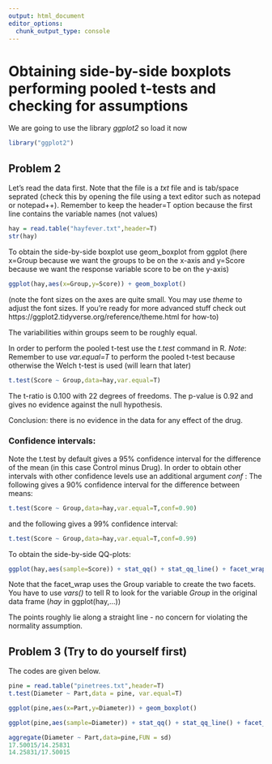 ```yaml
---
output: html_document
editor_options: 
  chunk_output_type: console
---
```

# Obtaining side-by-side boxplots performing pooled t-tests and checking for assumptions

We are going to use the library _ggplot2_ so load it now
```r
library("ggplot2")
```

## Problem 2
Let's read the data first. Note that the file is a _txt_ file and is tab/space seprated (check this by opening the file using a text editor such as notepad or notepad++). Remember to keep the header=T option because the first line contains the variable names (not values)

```r
hay = read.table("hayfever.txt",header=T)
str(hay)
```

To obtain the side-by-side boxplot use geom_boxplot from ggplot (here x=Group because we want the groups to be on the x-axis and y=Score because we want the response variable score to be on the y-axis)
```r
ggplot(hay,aes(x=Group,y=Score)) + geom_boxplot()
```

(note the font sizes on the axes are quite small. You may use _theme_ to adjust the font sizes. If you're ready for more advanced stuff check out https://ggplot2.tidyverse.org/reference/theme.html for how-to) 

The variabilities within groups seem to be roughly equal.

In order to perform the pooled t-test use the *t.test* command in R.
*Note*: Remember to use *var.equal=T* to perform the pooled t-test because otherwise the Welch t-test is used (will learn that later)

```r
t.test(Score ~ Group,data=hay,var.equal=T)
```

The t-ratio is 0.100 with 22 degrees of freedoms. The p-value is 0.92 and gives no evidence against the null hypothesis. 

Conclusion: there is no evidence in the data for any effect of the drug.

### Confidence intervals:
Note the t.test by default gives a 95% confidence interval for the difference of the mean (in this case Control minus Drug). In order to obtain other intervals with other confidence levels use an additional argument _conf_ : The following gives a 90% confidence interval for the difference between means:

```r
t.test(Score ~ Group,data=hay,var.equal=T,conf=0.90)
```

and the following gives a 99% confidence interval:
```r
t.test(Score ~ Group,data=hay,var.equal=T,conf=0.99)
```

To obtain the side-by-side QQ-plots:
```r
ggplot(hay,aes(sample=Score)) + stat_qq() + stat_qq_line() + facet_wrap(facets = vars(Group))
```

Note that the facet_wrap uses the Group variable to create the two facets. You have to use _vars()_ to tell R to look for the variable _Group_ in the original data frame (_hay_ in ggplot(hay,...))

The points roughly lie along a straight line - no concern for violating the normality assumption.


## Problem 3 (Try to do yourself first)

The codes are given below.

```r
pine = read.table("pinetrees.txt",header=T)
t.test(Diameter ~ Part,data = pine, var.equal=T)

ggplot(pine,aes(x=Part,y=Diameter)) + geom_boxplot()

ggplot(pine,aes(sample=Diameter)) + stat_qq() + stat_qq_line() + facet_wrap(facets = vars(Part))

aggregate(Diameter ~ Part,data=pine,FUN = sd)
17.50015/14.25831
14.25831/17.50015
```